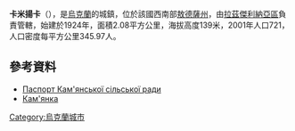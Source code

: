 {{coord|46|47|55|N|30|6|34|E|scale:30000|display=title}}

'''卡米揚卡'''（{{lang-uk|Кам'янка}}），是[[烏克蘭|烏克蘭]]的城鎮，位於該國西南部[[敖德薩州|敖德薩州]]，由[[拉茲傑利納亞區|拉茲傑利納亞區]]負責管轄，始建於1924年，面積2.08平方公里，海拔高度139米，2001年人口721，人口密度每平方公里345.97人。

==參考資料==
*[http://rozdilna-rda.odessa.gov.ua/files/rozdilna-rda/files/PASPORT/kamyanka.pdf Паспорт Кам'янської сільської ради] {{Wayback|url=http://rozdilna-rda.odessa.gov.ua/files/rozdilna-rda/files/PASPORT/kamyanka.pdf |date=20201113142934 }}
* [http://w1.c1.rada.gov.ua/pls/z7502/A005?rdat1=08.11.2011&rf7571=23052 Кам'янка]{{dead link|date=2017年11月 |bot=InternetArchiveBot |fix-attempted=yes }}

{{Ukraine-geo-stub}}
[[Category:烏克蘭城市|Category:烏克蘭城市]]